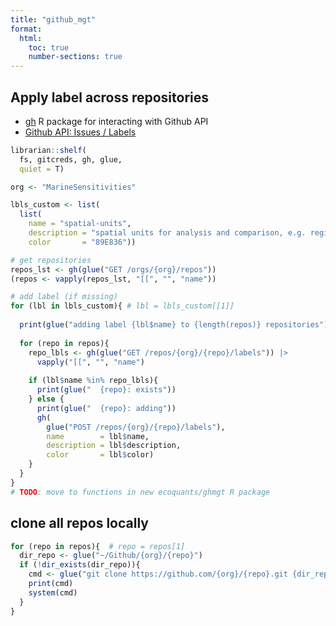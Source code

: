 ```yaml
---
title: "github_mgt"
format:
  html:
    toc: true
    number-sections: true
---
```


## Apply label across repositories

* [gh](https://gh.r-lib.org/#post-patch-put-and-delete-requests) R package for interacting with Github API
* [Github API: Issues / Labels](https://docs.github.com/en/rest/issues/labels?apiVersion=2022-11-28)

```r
librarian::shelf(
  fs, gitcreds, gh, glue,
  quiet = T)

org <- "MarineSensitivities"

lbls_custom <- list(
  list(
    name = "spatial-units",
    description = "spatial units for analysis and comparison, e.g. regions, planning areas, aliquots, etc.",
    color       = "89E836"))

# get repositories
repos_lst <- gh(glue("GET /orgs/{org}/repos"))
(repos <- vapply(repos_lst, "[[", "", "name"))

# add label (if missing)
for (lbl in lbls_custom){ # lbl = lbls_custom[[1]]
  
  print(glue("adding label {lbl$name} to {length(repos)} repositories"))
      
  for (repo in repos){
    repo_lbls <- gh(glue("GET /repos/{org}/{repo}/labels")) |> 
      vapply("[[", "", "name")
  
    if (lbl$name %in% repo_lbls){
      print(glue("  {repo}: exists"))
    } else {
      print(glue("  {repo}: adding"))
      gh(
        glue("POST /repos/{org}/{repo}/labels"),
        name        = lbl$name,
        description = lbl$description,
        color       = lbl$color)
    }
  }
}
# TODO: move to functions in new ecoquants/ghmgt R package
```

## clone all repos locally

```r
for (repo in repos){  # repo = repos[1]
  dir_repo <- glue("~/Github/{org}/{repo}")
  if (!dir_exists(dir_repo)){
    cmd <- glue("git clone https://github.com/{org}/{repo}.git {dir_repo}")
    print(cmd)
    system(cmd)
  }
}

```

